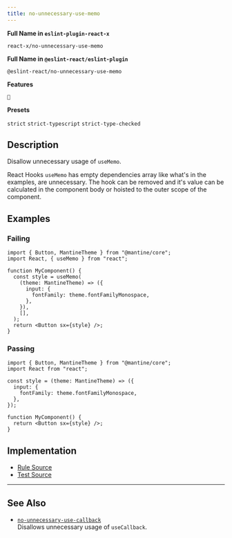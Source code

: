 ```yaml
---
title: no-unnecessary-use-memo
---
```


**Full Name in `eslint-plugin-react-x`**

```plain copy
react-x/no-unnecessary-use-memo
```

**Full Name in `@eslint-react/eslint-plugin`**

```plain copy
@eslint-react/no-unnecessary-use-memo
```

**Features**

`🧪`

**Presets**

`strict`
`strict-typescript`
`strict-type-checked`

## Description

Disallow unnecessary usage of `useMemo`.

React Hooks `useMemo` has empty dependencies array like what's in the examples, are unnecessary. The hook can be removed and it's value can be calculated in the component body or hoisted to the outer scope of the component.

## Examples

### Failing

```tsx
import { Button, MantineTheme } from "@mantine/core";
import React, { useMemo } from "react";

function MyComponent() {
  const style = useMemo(
    (theme: MantineTheme) => ({
      input: {
        fontFamily: theme.fontFamilyMonospace,
      },
    }),
    [],
  );
  return <Button sx={style} />;
}
```

### Passing

```tsx
import { Button, MantineTheme } from "@mantine/core";
import React from "react";

const style = (theme: MantineTheme) => ({
  input: {
    fontFamily: theme.fontFamilyMonospace,
  },
});

function MyComponent() {
  return <Button sx={style} />;
}
```

## Implementation

- [Rule Source](https://github.com/Rel1cx/eslint-react/tree/main/packages/plugins/eslint-plugin-react-x/src/rules/no-unnecessary-use-memo.ts)
- [Test Source](https://github.com/Rel1cx/eslint-react/tree/main/packages/plugins/eslint-plugin-react-x/src/rules/no-unnecessary-use-memo.spec.ts)

---

## See Also

- [`no-unnecessary-use-callback`](./no-unnecessary-use-callback)\
  Disallows unnecessary usage of `useCallback`.

